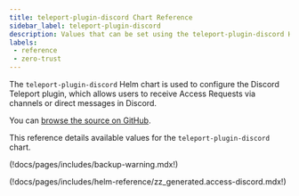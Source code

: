 ```yaml
---
title: teleport-plugin-discord Chart Reference
sidebar_label: teleport-plugin-discord
description: Values that can be set using the teleport-plugin-discord Helm chart
labels:
 - reference
 - zero-trust
---
```


The `teleport-plugin-discord` Helm chart is used to configure the Discord Teleport plugin, which allows users to receive Access Requests via channels or direct messages in Discord.

You can [browse the source on GitHub](https://github.com/gravitational/teleport/tree/v(=teleport.version=)/examples/chart/access/discord).

This reference details available values for the `teleport-plugin-discord` chart.

(!docs/pages/includes/backup-warning.mdx!)

(!docs/pages/includes/helm-reference/zz_generated.access-discord.mdx!)
